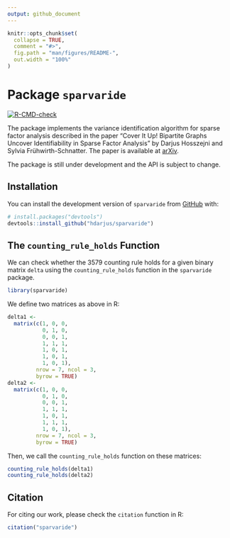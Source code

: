 ```yaml
---
output: github_document
---
```


<!-- README.md is generated from README.Rmd. Please edit that file -->

```r
knitr::opts_chunk$set(
  collapse = TRUE,
  comment = "#>",
  fig.path = "man/figures/README-",
  out.width = "100%"
)
```

# Package `sparvaride`

<!-- badges: start -->
[![R-CMD-check](https://github.com/hdarjus/econometric.factor.identification/actions/workflows/R-CMD-check.yaml/badge.svg)](https://github.com/hdarjus/econometric.factor.identification/actions/workflows/R-CMD-check.yaml)
<!-- badges: end -->

The package implements the variance identification algorithm for sparse factor analysis described in the paper "Cover It Up! Bipartite Graphs Uncover Identifiability in Sparse Factor Analysis" by Darjus Hosszejni and Sylvia Frühwirth-Schnatter.
The paper is available at [arXiv](https://arxiv.org/abs/2211.00671).

The package is still under development and the API is subject to change.

## Installation

You can install the development version of `sparvaride` from [GitHub](https://github.com/hdarjus/sparvaride) with:

``` r
# install.packages("devtools")
devtools::install_github("hdarjus/sparvaride")
```

## The `counting_rule_holds` Function

We can check whether the 3579 counting rule holds for a given binary matrix `delta` using the `counting_rule_holds` function in the `sparvaride` package.

```r
library(sparvaride)
```

We define two matrices as above in R:

```r
delta1 <-
  matrix(c(1, 0, 0,
           0, 1, 0,
           0, 0, 1,
           1, 1, 1,
           1, 0, 1,
           1, 0, 1,
           1, 0, 1),
         nrow = 7, ncol = 3,
         byrow = TRUE)
delta2 <-
  matrix(c(1, 0, 0,
           0, 1, 0,
           0, 0, 1,
           1, 1, 1,
           1, 0, 1,
           1, 1, 1,
           1, 0, 1),
         nrow = 7, ncol = 3,
         byrow = TRUE)
```

Then, we call the `counting_rule_holds` function on these matrices:

```r
counting_rule_holds(delta1)
counting_rule_holds(delta2)
```

## Citation

For citing our work, please check the `citation` function in R:

```r
citation("sparvaride")
```
